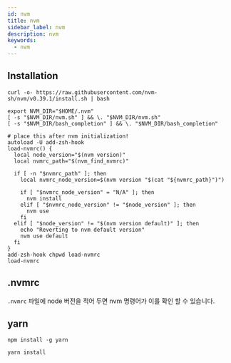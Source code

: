 ```yaml
---
id: nvm
title: nvm
sidebar_label: nvm
description: nvm
keywords:
  - nvm
---
```


## Installation

```shell
curl -o- https://raw.githubusercontent.com/nvm-sh/nvm/v0.39.1/install.sh | bash
```

```shell title=".zshrc"
export NVM_DIR="$HOME/.nvm"
[ -s "$NVM_DIR/nvm.sh" ] && \. "$NVM_DIR/nvm.sh"
[ -s "$NVM_DIR/bash_completion" ] && \. "$NVM_DIR/bash_completion"
```

```shell title=".zshrc"
# place this after nvm initialization!
autoload -U add-zsh-hook
load-nvmrc() {
  local node_version="$(nvm version)"
  local nvmrc_path="$(nvm_find_nvmrc)"

  if [ -n "$nvmrc_path" ]; then
    local nvmrc_node_version=$(nvm version "$(cat "${nvmrc_path}")")

    if [ "$nvmrc_node_version" = "N/A" ]; then
      nvm install
    elif [ "$nvmrc_node_version" != "$node_version" ]; then
      nvm use
    fi
  elif [ "$node_version" != "$(nvm version default)" ]; then
    echo "Reverting to nvm default version"
    nvm use default
  fi
}
add-zsh-hook chpwd load-nvmrc
load-nvmrc
```

## .nvmrc

`.nvmrc` 파일에 node 버전을 적어 두면 nvm 명령어가 이를 확인 할 수 있습니다.

## yarn

```shell
npm install -g yarn
```

```shell
yarn install
```
